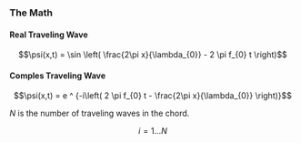 ### The Math

#### Real Traveling Wave

$$\psi(x,t) = \sin \left( \frac{2\pi x}{\lambda_{0}} - 2 \pi f_{0} t \right)$$

#### Comples Traveling Wave

$$\psi(x,t) = e ^ {-i\left( 2 \pi f_{0} t - \frac{2\pi x}{\lambda_{0}} \right)}$$

$N$ is the number of traveling waves in the chord.

$$i=1...N$$

